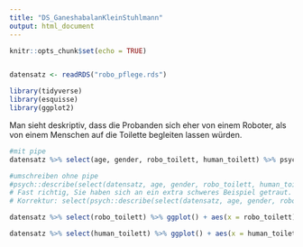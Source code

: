 ```yaml
---
title: "DS_GaneshabalanKleinStuhlmann"
output: html_document
---
```


```r
knitr::opts_chunk$set(echo = TRUE)


datensatz <- readRDS("robo_pflege.rds") 

library(tidyverse)
library(esquisse)
library(ggplot2)


```

Man sieht deskriptiv, dass die Probanden sich eher von einem Roboter, als von einem Menschen auf die Toilette begleiten lassen würden.
```r
#mit pipe
datensatz %>% select(age, gender, robo_toilett, human_toilett) %>% psych::describe() %>% select( vars, mean, sd, median, min, max)

#umschreiben ohne pipe
#psych::describe(select(datensatz, age, gender, robo_toilett, human_toilett))
# Fast richtig, Sie haben sich an ein extra schweres Beispiel getraut. In Zeile 19 pipen Sie aber nochmal. 
# Korrektur: select(psych::describe(select(datensatz, age, gender, robo_toilett, human_toilett)),vars, mean, sd, median, min, max) 

datensatz %>% select(robo_toilett) %>% ggplot() + aes(x = robo_toilett) + geom_histogram(bins = 30, fill="purple")

datensatz %>% select(human_toilett) %>% ggplot() + aes(x = human_toilett) + geom_histogram(bins = 30, fill="yellow")











```

